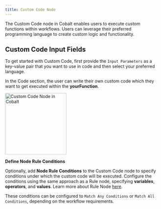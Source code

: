 ```yaml
---
title: Custom Code Node
---
```

The Custom Code node in Cobalt enables users to execute custom functions within workflows. Users can leverage their preferred programming language to create custom logic and functionality.

## Custom Code Input Fields
To get started with Custom Code, first provide the `Input Parameters` as a key-value pair that you want to use in code and then select your preferred language.

In the Code section, the user can write their own custom code which they want to get executed within the **yourFunction**.

<img height="200" src="/images/Guides/Workflow/custom-node.png" alt="Custom Code Node in Cobalt"/>

**Define Node Rule Conditions**

Optionally, add **Node Rule Conditions** to the Custom Code node to specify conditions under which the custom code will be executed. Configure the conditions using the same approach as a Rule node, specifying **variables**, **operators**, and **values**.
<Tip>
Learn more about Rule Node [here](https://docs.gocobalt.io/guides/workflow/rule).
</Tip>

These conditions can be configured to `Match Any Conditions` or `Match All Conditions`, depending on the workflow requirements.
